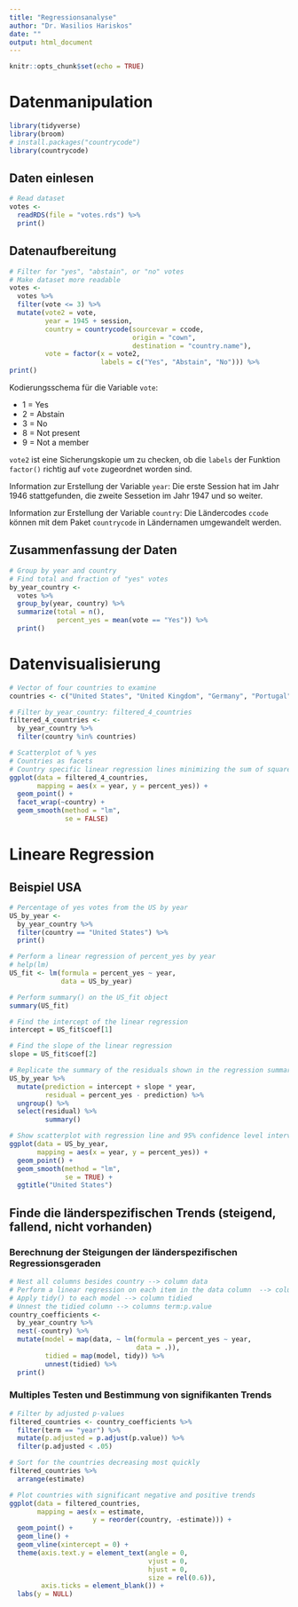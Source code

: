```yaml
---
title: "Regressionsanalyse"
author: "Dr. Wasilios Hariskos"
date: ""
output: html_document
---
```


```r
knitr::opts_chunk$set(echo = TRUE)
```

# Datenmanipulation

```r
library(tidyverse)
library(broom)
# install.packages("countrycode")
library(countrycode)
```


## Daten einlesen

```r
# Read dataset
votes <- 
  readRDS(file = "votes.rds") %>% 
  print()
```

## Datenaufbereitung

```r
# Filter for "yes", "abstain", or "no" votes
# Make dataset more readable
votes <-
  votes %>%
  filter(vote <= 3) %>%
  mutate(vote2 = vote,
         year = 1945 + session,
         country = countrycode(sourcevar = ccode,
                               origin = "cown",
                               destination = "country.name"),
         vote = factor(x = vote2,
                       labels = c("Yes", "Abstain", "No"))) %>% 
print()
```

Kodierungsschema für die Variable `vote`:

  + 1 = Yes
  + 2 = Abstain
  + 3 = No
  + 8 = Not present
  + 9 = Not a member
  
`vote2` ist eine Sicherungskopie um zu checken, ob die `labels` der Funktion `factor()` richtig auf `vote` zugeordnet worden sind.
  
Information zur Erstellung der Variable `year`: Die erste Session hat im Jahr 1946 stattgefunden, die zweite Sessetion im Jahr 1947 und so weiter.

Information zur Erstellung der Variable `country`: Die Ländercodes `ccode` können mit dem Paket `countrycode` in Ländernamen umgewandelt werden.

## Zusammenfassung der Daten

```r
# Group by year and country
# Find total and fraction of "yes" votes
by_year_country <-
  votes %>%
  group_by(year, country) %>%
  summarize(total = n(),
            percent_yes = mean(vote == "Yes")) %>%
  print()
```

# Datenvisualisierung

```r
# Vector of four countries to examine
countries <- c("United States", "United Kingdom", "Germany", "Portugal")

# Filter by_year_country: filtered_4_countries
filtered_4_countries <-
  by_year_country %>%
  filter(country %in% countries)

# Scatterplot of % yes
# Countries as facets
# Country specific linear regression lines minimizing the sum of squared residuals
ggplot(data = filtered_4_countries, 
       mapping = aes(x = year, y = percent_yes)) +
  geom_point() +
  facet_wrap(~country) +
  geom_smooth(method = "lm", 
              se = FALSE)
```

# Lineare Regression

## Beispiel USA

```r
# Percentage of yes votes from the US by year
US_by_year <- 
  by_year_country %>%
  filter(country == "United States") %>% 
  print()
```

```r
# Perform a linear regression of percent_yes by year
# help(lm)
US_fit <- lm(formula = percent_yes ~ year, 
             data = US_by_year)

# Perform summary() on the US_fit object
summary(US_fit)
```

```r
# Find the intercept of the linear regression
intercept = US_fit$coef[1]

# Find the slope of the linear regression
slope = US_fit$coef[2]

# Replicate the summary of the residuals shown in the regression summary
US_by_year %>% 
  mutate(prediction = intercept + slope * year,
         residual = percent_yes - prediction) %>%
  ungroup() %>%
  select(residual) %>% 
         summary()
```

```r
# Show scatterplot with regression line and 95% confidence level interval
ggplot(data = US_by_year,
       mapping = aes(x = year, y = percent_yes)) +
  geom_point() +
  geom_smooth(method = "lm",
              se = TRUE) +
  ggtitle("United States")
```

## Finde die länderspezifischen Trends (steigend, fallend, nicht vorhanden)

### Berechnung der Steigungen der länderspezifischen Regressionsgeraden

```r
# Nest all columns besides country --> column data
# Perform a linear regression on each item in the data column  --> column model
# Apply tidy() to each model --> column tidied
# Unnest the tidied column --> columns term:p.value
country_coefficients <- 
  by_year_country %>%
  nest(-country) %>%
  mutate(model = map(data, ~ lm(formula = percent_yes ~ year, 
                                data = .)),
         tidied = map(model, tidy)) %>%
         unnest(tidied) %>% 
  print()
```

### Multiples Testen und Bestimmung von signifikanten Trends 

```r
# Filter by adjusted p-values
filtered_countries <- country_coefficients %>%
  filter(term == "year") %>%
  mutate(p.adjusted = p.adjust(p.value)) %>%
  filter(p.adjusted < .05)

# Sort for the countries decreasing most quickly
filtered_countries %>%
  arrange(estimate)
```

```r
# Plot countries with significant negative and positive trends
ggplot(data = filtered_countries,
       mapping = aes(x = estimate, 
                     y = reorder(country, -estimate))) +
  geom_point() +
  geom_line() +
  geom_vline(xintercept = 0) +
  theme(axis.text.y = element_text(angle = 0, 
                                   vjust = 0, 
                                   hjust = 0, 
                                   size = rel(0.6)),
        axis.ticks = element_blank()) +
  labs(y = NULL)
  
```
